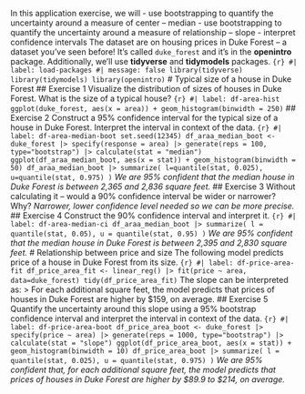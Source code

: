 In this application exercise, we will - use bootstrapping to quantify the uncertainty around a measure of center – median - use bootstrapping to quantify the uncertainty around a measure of relationship – slope - interpret confidence intervals The dataset are on housing prices in Duke Forest – a dataset you've seen before! It's called `duke_forest` and it's in the **openintro** package. Additionally, we'll use **tidyverse** and **tidymodels** packages. ```{r} #| label: load-packages #| message: false library(tidyverse) library(tidymodels) library(openintro) ``` # Typical size of a house in Duke Forest ## Exercise 1 Visualize the distribution of sizes of houses in Duke Forest. What is the size of a typical house? ```{r} #| label: df-area-hist ggplot(duke_forest, aes(x = area)) + geom_histogram(binwidth = 250) ``` ## Exercise 2 Construct a 95% confidence interval for the typical size of a house in Duke Forest. Interpret the interval in context of the data. ```{r} #| label: df-area-median-boot set.seed(12345) df_araa_median_boot <- duke_forest |> specify(response = area) |> generate(reps = 100, type="bootstrap") |> calculate(stat = "median") ggplot(df_araa_median_boot, aes(x = stat)) + geom_histogram(binwidth = 50) df_araa_median_boot |> summarize( l=quantile(stat, 0.025), u=quantile(stat, 0.975) ) ``` *We are 95% confident that the median house in Duke Forest is between 2,365 and 2,836 square feet.* ## Exercise 3 Without calculating it – would a 90% confidence interval be wider or narrower? Why? *Narrower, lower confidence level needed so we can be more precise.* ## Exercise 4 Construct the 90% confidence interval and interpret it. ```{r} #| label: df-area-median-ci df_araa_median_boot |> summarize( l = quantile(stat, 0.05), u = quantile(stat, 0.95) ) ``` *We are 95% confident that the median house in Duke Forest is between 2,395 and 2,830 square feet.* # Relationship between price and size The following model predicts price of a house in Duke Forest from its size. ```{r} #| label: df-price-area-fit df_price_area_fit <- linear_reg() |> fit(price ~ area, data=duke_forest) tidy(df_price_area_fit) ``` The slope can be interpreted as: > For each additional square feet, the model predicts that prices of houses in Duke Forest are higher by \$159, on average. ## Exercise 5 Quantify the uncertainty around this slope using a 95% bootstrap confidence interval and interpret the interval in context of the data. ```{r} #| label: df-price-area-boot df_price_area_boot <- duke_forest |> specify(price ~ area) |> generate(reps = 1000, type="bootstrap") |> calculate(stat = "slope") ggplot(df_price_area_boot, aes(x = stat)) + geom_histogram(binwidth = 10) df_price_area_boot |> summarize( l = quantile(stat, 0.025), u = quantile(stat, 0.975) ) ``` *We are 95% confident that, for each additional square feet, the model predicts that prices of houses in Duke Forest are higher by \$89.9 to \$214, on average.*